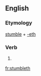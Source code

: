 ==English==

===Etymology===
[[stumble]] + [[-eth]]

===Verb===
{{head|en|verb form}}

# {{en-archaic third-person singular of|stumble}}

[[fr:stumbleth]]